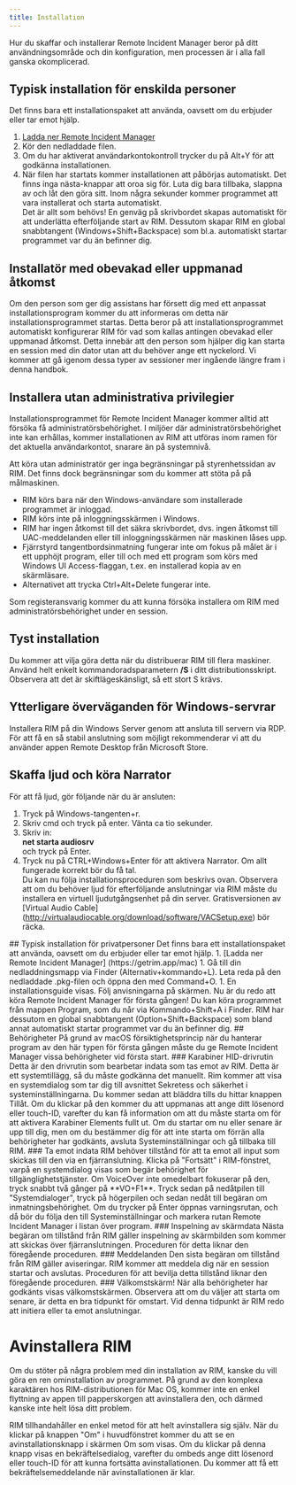 ```yaml
---
title: Installation
---
```



Hur du skaffar och installerar Remote Incident Manager beror på ditt användningsområde och din konfiguration, men processen är i alla fall ganska okomplicerad.
<Windows>
## Typisk installation för enskilda personer
Det finns bara ett installationspaket att använda, oavsett om du erbjuder eller tar emot hjälp.
1. [Ladda ner Remote Incident Manager](https://getrim.app/win)
1. Kör den nedladdade filen.
1. Om du har aktiverat användarkontokontroll trycker du på Alt+Y för att godkänna installationen.
1. När filen har startats kommer installationen att påbörjas automatiskt. Det finns inga nästa-knappar att oroa sig för. Luta dig bara tillbaka, slappna av och låt den göra sitt. Inom några sekunder kommer programmet att vara installerat och starta automatiskt.  
Det är allt som behövs! En genväg på skrivbordet skapas automatiskt för att underlätta efterföljande start av RIM. Dessutom skapar RIM en global snabbtangent (Windows+Shift+Backspace) som bl.a. automatiskt startar programmet var du än befinner dig.
## Installatör med obevakad eller uppmanad åtkomst
Om den person som ger dig assistans har försett dig med ett anpassat installationsprogram kommer du att informeras om detta när installationsprogrammet startas. Detta beror på att installationsprogrammet automatiskt konfigurerar RIM för vad som kallas antingen obevakad eller uppmanad åtkomst. Detta innebär att den person som hjälper dig kan starta en session med din dator utan att du behöver ange ett nyckelord. Vi kommer att gå igenom dessa typer av sessioner mer ingående längre fram i denna handbok.

## Installera utan administrativa privilegier

Installationsprogrammet för Remote Incident Manager kommer alltid att försöka få administratörsbehörighet. I miljöer där administratörsbehörighet inte kan erhållas, kommer installationen av RIM att utföras inom ramen för det aktuella användarkontot, snarare än på systemnivå.

Att köra utan administratör ger inga begränsningar på styrenhetssidan av RIM. Det finns dock begränsningar som du kommer att stöta på på målmaskinen.

* RIM körs bara när den Windows-användare som installerade programmet är inloggad. 
* RIM körs inte på inloggningsskärmen i Windows. 
* RIM har ingen åtkomst till det säkra skrivbordet, dvs. ingen åtkomst till UAC-meddelanden eller till inloggningsskärmen när maskinen låses upp. 
* Fjärrstyrd tangentbordsinmatning fungerar inte om fokus på målet är i ett upphöjt program, eller till och med ett program som körs med Windows UI Access-flaggan, t.ex. en installerad kopia av en skärmläsare. 
* Alternativet att trycka Ctrl+Alt+Delete fungerar inte. 

Som registeransvarig kommer du att kunna försöka installera om RIM med administratörsbehörighet under en session.

## Tyst installation
Du kommer att vilja göra detta när du distribuerar RIM till flera maskiner. Använd helt enkelt kommandoradsparametern **/S** i ditt distributionsskript. Observera att det är skiftlägeskänsligt, så ett stort S krävs.
## Ytterligare överväganden för Windows-servrar
Installera RIM på din Windows Server genom att ansluta till servern via RDP. För att få en så stabil anslutning som möjligt rekommenderar vi att du använder appen Remote Desktop från Microsoft Store.
## Skaffa ljud och köra Narrator
För att få ljud, gör följande när du är ansluten:
1. Tryck på Windows-tangenten+r.
1. Skriv cmd och tryck på enter. Vänta ca tio sekunder.
1. Skriv in:  
**net starta audiosrv**  
och tryck på Enter.
1. Tryck nu på CTRL+Windows+Enter för att aktivera Narrator. Om allt fungerade korrekt bör du få tal.  
Du kan nu följa installationsproceduren som beskrivs ovan.
Observera att om du behöver ljud för efterföljande anslutningar via RIM måste du installera en virtuell ljudutgångsenhet på din server. Gratisversionen av [Virtual Audio Cable] (http://virtualaudiocable.org/download/software/VACSetup.exe) bör räcka.
</Windows>
<MacOS>
## Typisk installation för privatpersoner
Det finns bara ett installationspaket att använda, oavsett om du erbjuder eller tar emot hjälp.
1. [Ladda ner Remote Incident Manager] (https://getrim.app/mac)
1. Gå till din nedladdningsmapp via Finder (Alternativ+kommando+L). Leta reda på den nedladdade .pkg-filen och öppna den med Command+O.
1. En installationsguide visas. Följ anvisningarna på skärmen.  
Nu är du redo att köra Remote Incident Manager för första gången! Du kan köra programmet från mappen Program, som du når via Kommando+Shift+A i Finder. RIM har dessutom en global snabbtangent (Option+Shift+Backspace) som bland annat automatiskt startar programmet var du än befinner dig.
## Behörigheter
På grund av macOS försiktighetsprincip när du hanterar program av den här typen för första gången måste du ge Remote Incident Manager vissa behörigheter vid första start.
### Karabiner HID-drivrutin
Detta är den drivrutin som bearbetar indata som tas emot av RIM. Detta är ett systemtillägg, så du måste godkänna det manuellt. Rim kommer att visa en systemdialog som tar dig till avsnittet Sekretess och säkerhet i systeminställningarna. Du kommer sedan att bläddra tills du hittar knappen Tillåt. Om du klickar på den kommer du att uppmanas att ange ditt lösenord eller touch-ID, varefter du kan få information om att du måste starta om för att aktivera Karabiner Elements fullt ut. Om du startar om nu eller senare är upp till dig, men om du bestämmer dig för att inte starta om förrän alla behörigheter har godkänts, avsluta Systeminställningar och gå tillbaka till RIM.
### Ta emot indata
RIM behöver tillstånd för att ta emot all input som skickas till den via en fjärranslutning.  
Klicka på "Fortsätt" i RIM-fönstret, varpå en systemdialog visas som begär behörighet för tillgänglighetstjänster. Om VoiceOver inte omedelbart fokuserar på den, tryck snabbt två gånger på **VO+F1**. Tryck sedan på nedåtpilen till "Systemdialoger", tryck på högerpilen och sedan nedåt till begäran om inmatningsbehörighet. Om du trycker på Enter öppnas varningsrutan, och då bör du följa den till Systeminställningar och markera rutan Remote Incident Manager i listan över program.
### Inspelning av skärmdata
Nästa begäran om tillstånd från RIM gäller inspelning av skärmbilden som kommer att skickas över fjärranslutningen. Proceduren för detta liknar den föregående proceduren.
### Meddelanden
Den sista begäran om tillstånd från RIM gäller aviseringar. RIM kommer att meddela dig när en session startar och avslutas. Proceduren för att bevilja detta tillstånd liknar den föregående proceduren.
### Välkomstskärm!
När alla behörigheter har godkänts visas välkomstskärmen. Observera att om du väljer att starta om senare, är detta en bra tidpunkt för omstart. Vid denna tidpunkt är RIM redo att initiera eller ta emot anslutningar.

# Avinstallera RIM

Om du stöter på några problem med din installation av RIM, kanske du vill göra en ren ominstallation av programmet. På grund av den komplexa karaktären hos RIM-distributionen för Mac OS, kommer inte en enkel flyttning av appen till papperskorgen att avinstallera den, och därmed kanske inte helt lösa ditt problem.

RIM tillhandahåller en enkel metod för att helt avinstallera sig själv. När du klickar på knappen "Om" i huvudfönstret kommer du att se en avinstallationsknapp i skärmen Om som visas. Om du klickar på denna knapp visas en bekräftelsedialog, varefter du ombeds ange ditt lösenord eller touch-ID för att kunna fortsätta avinstallationen. Du kommer att få ett bekräftelsemeddelande när avinstallationen är klar.
</MacOS>
